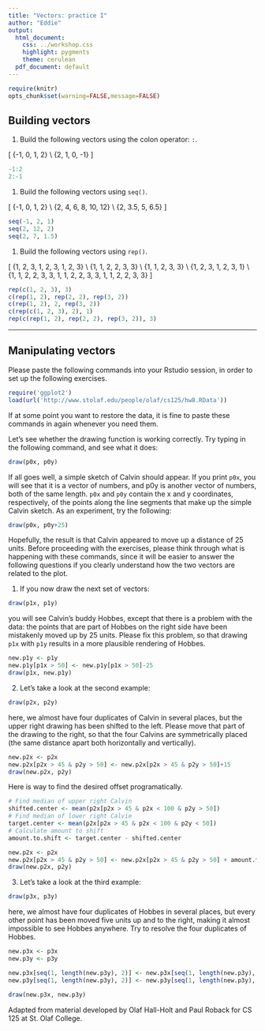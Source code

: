 ```yaml
---
title: "Vectors: practice I"
author: "Eddie"
output:
  html_document:
    css: ../workshop.css
    highlight: pygments
    theme: cerulean
  pdf_document: default
---
```


```r
require(knitr)
opts_chunk$set(warning=FALSE,message=FALSE)
```


## Building vectors

1.   Build the following vectors using the colon operator: `:`.

\[
\{-1, 0, 1, 2\} \\
\{2, 1, 0, -1\}
\]

```r
-1:2
2:-1
```

1.   Build the following vectors using `seq()`.

\[
\{-1, 0, 1, 2\} \\
\{2, 4, 6, 8, 10, 12\} \\
\{2, 3.5, 5, 6.5\}
\]

```r
seq(-1, 2, 1)
seq(2, 12, 2)
seq(2, 7, 1.5)
```

1.   Build the following vectors using `rep()`.

\[
\{1, 2, 3, 1, 2, 3, 1, 2, 3\} \\
\{1, 1, 2, 2, 3, 3\} \\
\{1, 1, 2, 3, 3\} \\
\{1, 2, 3, 1, 2, 3, 1\} \\
\{1, 1, 2, 2, 3, 3, 1, 1, 2, 2, 3, 3, 1, 1, 2, 2, 3, 3\}
\]

```r
rep(c(1, 2, 3), 3)
c(rep(1, 2), rep(2, 2), rep(3, 2))
c(rep(1, 2), 2, rep(3, 2))
c(rep(c(1, 2, 3), 2), 1)
rep(c(rep(1, 2), rep(2, 2), rep(3, 2)), 3)
```

* * *

## Manipulating vectors

Please paste the following commands into your Rstudio session, in order to set 
up the following exercises.

```r
require('ggplot2')
load(url('http://www.stolaf.edu/people/olaf/cs125/hw8.RData'))
```


If at some point you want to restore the data, it is fine to paste these commands 
in again whenever you need them. 

Let's see whether the drawing function is working correctly. Try typing in the 
following command, and see what it does:

```r
draw(p0x, p0y)
```

If all goes well, a simple sketch of Calvin should appear. If you print `p0x`, 
you will see that it is a vector of numbers, and p0y is another vector of 
numbers, both of the same length. `p0x` and `p0y` contain the x and y coordinates, 
respectively, of the points along the line segments that make up the simple Calvin 
sketch. As an experiment, try the following:

```r
draw(p0x, p0y+25)
```

Hopefully, the result is that Calvin appeared to move up a distance of 25 units. 
Before proceeding with the exercises, please think through what is happening with 
these commands, since it will be easier to answer the following questions if you 
clearly understand how the two vectors are related to the plot.

1.   If you now draw the next set of vectors:

```r
draw(p1x, p1y)
```

you will see Calvin's buddy Hobbes, except that there is a problem with the data: 
the points that are part of Hobbes on the right side have been mistakenly moved 
up by 25 units. Please fix this problem, so that drawing `p1x` with `p1y` results 
in a more plausible rendering of Hobbes. 

```r
new.p1y <- p1y
new.p1y[p1x > 50] <- new.p1y[p1x > 50]-25
draw(p1x, new.p1y)
```

2.   Let's take a look at the second example:

```r
draw(p2x, p2y)
```

here, we almost have four duplicates of Calvin in several places, but the upper 
right drawing has been shifted to the left. Please move that part of the drawing 
to the right, so that the four Calvins are symmetrically placed (the same distance 
apart both horizontally and vertically).

```r
new.p2x <- p2x
new.p2x[p2x > 45 & p2y > 50] <- new.p2x[p2x > 45 & p2y > 50]+15
draw(new.p2x, p2y)
```

Here is way to find the desired offset programatically.

```r
# Find median of upper right Calvin
shifted.center <- mean(p2x[p2x > 45 & p2x < 100 & p2y > 50])
# Find median of lower right Calvie
target.center <- mean(p2x[p2x > 45 & p2x < 100 & p2y < 50])
# Calculate amount to shift
amount.to.shift <- target.center - shifted.center

new.p2x <- p2x
new.p2x[p2x > 45 & p2y > 50] <- new.p2x[p2x > 45 & p2y > 50] + amount.to.shift
draw(new.p2x, p2y)
```

3.   Let's take a look at the third example:

```r
draw(p3x, p3y)
```

here, we almost have four duplicates of Hobbes in several places, but every other 
point has been moved five units up and to the right, making it almost impossible 
to see Hobbes anywhere. Try to resolve the four duplicates of Hobbes.

```r
new.p3x <- p3x
new.p3y <- p3y

new.p3x[seq(1, length(new.p3y), 2)] <- new.p3x[seq(1, length(new.p3y), 2)] - 5
new.p3y[seq(1, length(new.p3y), 2)] <- new.p3y[seq(1, length(new.p3y), 2)] - 5

draw(new.p3x, new.p3y)
```

<div id="license">
Adapted from material developed by Olaf Hall-Holt and Paul Roback for CS 125 at St. Olaf College.
</div>
